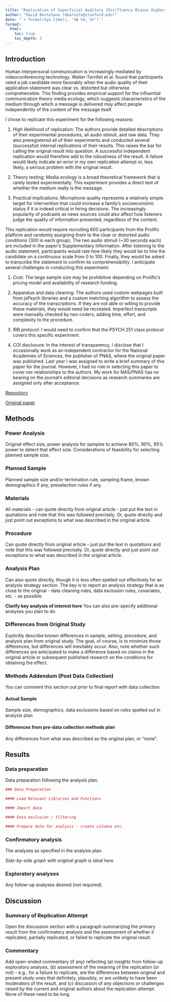 ```yaml
---
title: "Replication of Superficial Auditory (Dis)fluency Biases Higher-Level Social Judgment by Walter-Terrill, Ongchoco & Scholl (2025, Proceedings of the National Academy of Sciences)"
author: "David Barnstone (dbarnsto@stanford.edu)"
date: "`r format(Sys.time(), '%B %d, %Y')`"
format:
  html:
    toc: true
    toc_depth: 3
---
```


<!-- Replication reports should all use this template to standardize reporting across projects.  These reports will be public supplementary materials that accompany the summary report(s) of the aggregate results. -->

## Introduction

Human interpersonal communication is increasingly mediated by videoconferencing technology. Walter-Terrillet et al. found that participants rated a job candidate more favorably when the audio quality of their application statement was clear vs. distorted but otherwise comprehensible. This finding provides empirical support for the influential communication theory media ecology, which suggests characteristics of the medium through which a message is delivered may affect people independently of the content of the message itself.

I chose to replicate this experiment for the following reasons:

1)  High likelihood of replication: The authors provide detailed descriptions of their experimental procedures, all audio stimuli, and raw data. They also preregistered all of their experiments and conducted several (successful) internal replications of their results. This raises the bar for calling the original result into question. A successful independent replication would therefore add to the robustness of the result. A failure would likely indicate an error in my own replication attempt or, less likely, a serious problem with the original result.

2)  Theory testing: Media ecology is a broad theoretical framework that is rarely tested experimentally. This experiment provides a direct test of whether the medium really is the message.

3)  Practical implications: Microphone quality represents a relatively simple target for intervention that could increase a family's socioeconomic status if it is indeed critical in hiring decisions. The increasingly popularity of podcasts as news sources could also affect how listeners judge the quality of information presented, regardless of the content.

This replication would require recruiting 600 participants from the Prolific platform and randomly assigning them to the clear or distorted audio conditions (300 in each group). The two audio stimuli (~30 seconds each) are included in the paper's Supplementary Information. After listening to the audio statement, participants would rate how likely they would be to hire the candidate on a continuous scale from 0 to 100. Finally, they would be asked to transcribe the statement to confirm its comprehensibility. I anticipate several challenges in conducting this experiment:

1) Cost: The large sample size may be prohibitive depending on Prolific's pricing model and availability of research funding.

2) Apparatus and data cleaning: The authors used custom webpages built from jsPsych libraries and a custom matching algorithm to assess the accuracy of the transcriptions. If they are not able or willing to provide these materials, they would need be recreated. Imperfect transcripts were manually checked by two coders, adding time, effort, and complexity to the procedure.

3) IRB protocol: I would need to confirm that the PSYCH 251 class protocol covers this specific experiment.

4) COI disclosure: In the interest of transparency, I disclose that I occasionally work as an independent contractor for the National Academies of Sciences, the publisher of PNAS, where the original paper was published. Last year I was assigned to write a brief summary of this paper for the journal. However, I had no role in selecting this paper to cover nor relationships to the authors. My work for NAS/PNAS has no bearing on the journal's editorial decisions as research summaries are assigned only after acceptance.

[Repository](https://github.com/psych251/walter-terrill2025)

[Original paper](https://github.com/psych251/walter-terrill2025/blob/main/original_paper/walter-terrill-et-al-2025.pdf)

## Methods

### Power Analysis

Original effect size, power analysis for samples to achieve 80%, 90%, 95% power to detect that effect size. Considerations of feasibility for selecting planned sample size.

### Planned Sample

Planned sample size and/or termination rule, sampling frame, known demographics if any, preselection rules if any.

### Materials

All materials - can quote directly from original article - just put the text in quotations and note that this was followed precisely. Or, quote directly and just point out exceptions to what was described in the original article.

### Procedure

Can quote directly from original article - just put the text in quotations and note that this was followed precisely. Or, quote directly and just point out exceptions to what was described in the original article.

### Analysis Plan

Can also quote directly, though it is less often spelled out effectively for an analysis strategy section. The key is to report an analysis strategy that is as close to the original - data cleaning rules, data exclusion rules, covariates, etc. - as possible.

**Clarify key analysis of interest here** You can also pre-specify additional analyses you plan to do.

### Differences from Original Study

Explicitly describe known differences in sample, setting, procedure, and analysis plan from original study. The goal, of course, is to minimize those differences, but differences will inevitably occur. Also, note whether such differences are anticipated to make a difference based on claims in the original article or subsequent published research on the conditions for obtaining the effect.

### Methods Addendum (Post Data Collection)

You can comment this section out prior to final report with data collection.

#### Actual Sample

Sample size, demographics, data exclusions based on rules spelled out in analysis plan

#### Differences from pre-data collection methods plan

Any differences from what was described as the original plan, or “none”.

## Results

### Data preparation

Data preparation following the analysis plan.

```r
### Data Preparation

#### Load Relevant Libraries and Functions

#### Import data

#### Data exclusion / filtering

#### Prepare data for analysis - create columns etc.
```

### Confirmatory analysis

The analyses as specified in the analysis plan.

*Side-by-side graph with original graph is ideal here*

### Exploratory analyses

Any follow-up analyses desired (not required).

## Discussion

### Summary of Replication Attempt

Open the discussion section with a paragraph summarizing the primary result from the confirmatory analysis and the assessment of whether it replicated, partially replicated, or failed to replicate the original result.

### Commentary

Add open-ended commentary (if any) reflecting (a) insights from follow-up exploratory analysis, (b) assessment of the meaning of the replication (or not) - e.g., for a failure to replicate, are the differences between original and present study ones that definitely, plausibly, or are unlikely to have been moderators of the result, and (c) discussion of any objections or challenges raised by the current and original authors about the replication attempt. None of these need to be long.
